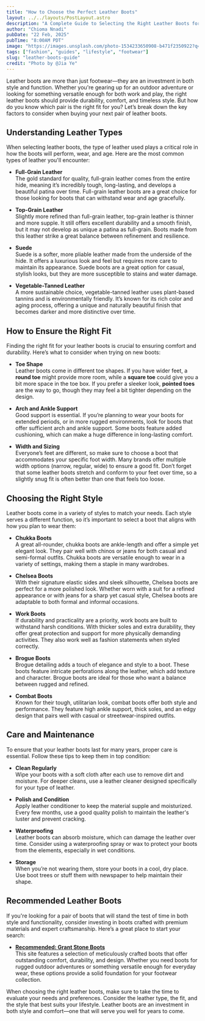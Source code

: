 ```yaml
---
title: "How to Choose the Perfect Leather Boots"
layout: ../../layouts/PostLayout.astro
description: "A Complete Guide to Selecting the Right Leather Boots for Comfort, Durability, and Style"
author: "Chioma Nnadi"
pubDate: "22 Feb, 2025"
pubTime: "8:00AM PDT"
image: "https://images.unsplash.com/photo-1534233650908-b471f2350922?q=80&w=2832&auto=format&fit=crop&ixlib=rb-4.0.3&ixid=M3wxMjA3fDB8MHxwaG90by1wYWdlfHx8fGVufDB8fHx8fA%3D%3D"
tags: ["fashion", "guides", "lifestyle", "footwear"]
slug: "leather-boots-guide"
credit: "Photo by @Jia Ye"
---
```


Leather boots are more than just footwear—they are an investment in both style and function. Whether you're gearing up for an outdoor adventure or looking for something versatile enough for both work and play, the right leather boots should provide durability, comfort, and timeless style. But how do you know which pair is the right fit for you? Let’s break down the key factors to consider when buying your next pair of leather boots.

## Understanding Leather Types

When selecting leather boots, the type of leather used plays a critical role in how the boots will perform, wear, and age. Here are the most common types of leather you'll encounter:

- **Full-Grain Leather**  
  The gold standard for quality, full-grain leather comes from the entire hide, meaning it’s incredibly tough, long-lasting, and develops a beautiful patina over time. Full-grain leather boots are a great choice for those looking for boots that can withstand wear and age gracefully.

- **Top-Grain Leather**  
  Slightly more refined than full-grain leather, top-grain leather is thinner and more supple. It still offers excellent durability and a smooth finish, but it may not develop as unique a patina as full-grain. Boots made from this leather strike a great balance between refinement and resilience.

- **Suede**  
  Suede is a softer, more pliable leather made from the underside of the hide. It offers a luxurious look and feel but requires more care to maintain its appearance. Suede boots are a great option for casual, stylish looks, but they are more susceptible to stains and water damage.

- **Vegetable-Tanned Leather**  
  A more sustainable choice, vegetable-tanned leather uses plant-based tannins and is environmentally friendly. It’s known for its rich color and aging process, offering a unique and naturally beautiful finish that becomes darker and more distinctive over time.

## How to Ensure the Right Fit

Finding the right fit for your leather boots is crucial to ensuring comfort and durability. Here’s what to consider when trying on new boots:

- **Toe Shape**  
  Leather boots come in different toe shapes. If you have wider feet, a **round toe** might provide more room, while a **square toe** could give you a bit more space in the toe box. If you prefer a sleeker look, **pointed toes** are the way to go, though they may feel a bit tighter depending on the design.

- **Arch and Ankle Support**  
  Good support is essential. If you’re planning to wear your boots for extended periods, or in more rugged environments, look for boots that offer sufficient arch and ankle support. Some boots feature added cushioning, which can make a huge difference in long-lasting comfort.

- **Width and Sizing**  
  Everyone’s feet are different, so make sure to choose a boot that accommodates your specific foot width. Many brands offer multiple width options (narrow, regular, wide) to ensure a good fit. Don’t forget that some leather boots stretch and conform to your feet over time, so a slightly snug fit is often better than one that feels too loose.

## Choosing the Right Style

Leather boots come in a variety of styles to match your needs. Each style serves a different function, so it’s important to select a boot that aligns with how you plan to wear them:

- **Chukka Boots**  
  A great all-rounder, chukka boots are ankle-length and offer a simple yet elegant look. They pair well with chinos or jeans for both casual and semi-formal outfits. Chukka boots are versatile enough to wear in a variety of settings, making them a staple in many wardrobes.

- **Chelsea Boots**  
  With their signature elastic sides and sleek silhouette, Chelsea boots are perfect for a more polished look. Whether worn with a suit for a refined appearance or with jeans for a sharp yet casual style, Chelsea boots are adaptable to both formal and informal occasions.

- **Work Boots**  
  If durability and practicality are a priority, work boots are built to withstand harsh conditions. With thicker soles and extra durability, they offer great protection and support for more physically demanding activities. They also work well as fashion statements when styled correctly.

- **Brogue Boots**  
  Brogue detailing adds a touch of elegance and style to a boot. These boots feature intricate perforations along the leather, which add texture and character. Brogue boots are ideal for those who want a balance between rugged and refined.

- **Combat Boots**  
  Known for their tough, utilitarian look, combat boots offer both style and performance. They feature high ankle support, thick soles, and an edgy design that pairs well with casual or streetwear-inspired outfits.

## Care and Maintenance

To ensure that your leather boots last for many years, proper care is essential. Follow these tips to keep them in top condition:

- **Clean Regularly**  
  Wipe your boots with a soft cloth after each use to remove dirt and moisture. For deeper cleans, use a leather cleaner designed specifically for your type of leather.

- **Polish and Condition**  
  Apply leather conditioner to keep the material supple and moisturized. Every few months, use a good quality polish to maintain the leather's luster and prevent cracking.

- **Waterproofing**  
  Leather boots can absorb moisture, which can damage the leather over time. Consider using a waterproofing spray or wax to protect your boots from the elements, especially in wet conditions.

- **Storage**  
  When you’re not wearing them, store your boots in a cool, dry place. Use boot trees or stuff them with newspaper to help maintain their shape.

## Recommended Leather Boots

If you're looking for a pair of boots that will stand the test of time in both style and functionality, consider investing in boots crafted with premium materials and expert craftsmanship. Here’s a great place to start your search:

- **[Recommended: Grant Stone Boots](https://www.grantstoneshoes.com/)**  
  This site features a selection of meticulously crafted boots that offer outstanding comfort, durability, and design. Whether you need boots for rugged outdoor adventures or something versatile enough for everyday wear, these options provide a solid foundation for your footwear collection.

When choosing the right leather boots, make sure to take the time to evaluate your needs and preferences. Consider the leather type, the fit, and the style that best suits your lifestyle. Leather boots are an investment in both style and comfort—one that will serve you well for years to come.
